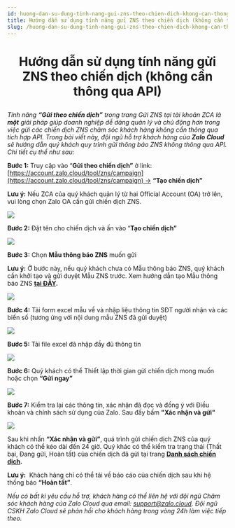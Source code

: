 ```yaml
---
id: huong-dan-su-dung-tinh-nang-gui-zns-theo-chien-dich-khong-can-thong-qua-api
title: Hướng dẫn sử dụng tính năng gửi ZNS theo chiến dịch (không cần thông qua API)
slug: /huong-dan-su-dung-tinh-nang-gui-zns-theo-chien-dich-khong-can-thong-qua-api
---
```


# <p align="center">Hướng dẫn sử dụng tính năng gửi ZNS theo chiến dịch (không cần thông qua API)</p>

_Tính năng **“Gửi theo chiến dịch”** trong trang Gửi ZNS tại tài khoản ZCA_ _là_ _**một** giải pháp giúp doanh nghiệp dễ dàng quản lý và chủ động hơn trong việc gửi các chiến dịch ZNS chăm sóc khách hàng không cần thông qua tích hợp API. Trong bài viết này, đội ngũ hỗ trợ khách hàng của **Zalo Cloud** sẽ hướng dẫn quý khách quy trình gửi thông báo ZNS không thông qua API. Chi tiết cụ thể như sau:_

**Bước 1:** Truy cập vào “**Gửi theo chiến dịch”** ở link: [https://account.zalo.cloud/tool/zns/campaign](https://account.zalo.cloud/tool/zns/campaign) → **“Tạo chiến dịch”**

**Lưu ý:** Nếu ZCA của quý khách quản lý từ hai Official Account (OA) trở lên, vui lòng chọn Zalo OA cần gửi chiến dịch ZNS.

<p style={{ textAlign: "center" }}>
  <img src="https://stc-oa.zdn.vn/uploads/63677af04a975c950ec73234f0cd9cd6.png" />
</p>

**Bước 2:** Đặt tên cho chiến dịch và ấn vào “**Tạo chiến dịch”**

<p style={{ textAlign: "center" }}>
  <img src="https://stc-oa.zdn.vn/uploads/b5ef612e1334d42ee18d52943b9bfb1e.png" />
</p>

**Bước 3:** Chọn **Mẫu thông báo ZNS** muốn gửi

**Lưu ý:** Ở bước này, nếu quý khách chưa có Mẫu thông báo ZNS, quý khách cần khởi tạo và gửi duyệt Mẫu ZNS trước. Xem hướng dẫn tạo Mẫu thông báo ZNS [**tại ĐÂY**](https://zalo.cloud/blog/huong-dan-tao-mau-thong-bao-zns/aeubd8edy4g6bggevv)**.**

<p style={{ textAlign: "center" }}>
  <img src="https://stc-oa.zdn.vn/uploads/fb65f0cd69e64a21cbf1d3d19ed50354.png" />
</p>

**Bước 4:** Tải form excel mẫu về và nhập liệu thông tin SĐT người nhận và các biến số (tương ứng với nội dung mẫu ZNS đã gửi duyệt)

<p style={{ textAlign: "center" }}>
  <img src="https://stc-oa.zdn.vn/uploads/b01c15610686a087e5279c5a708afbec.png" />
</p>

**Bước 5:** Tải file excel đã nhập đầy đủ thông tin

<p style={{ textAlign: "center" }}>
  <img src="https://stc-oa.zdn.vn/uploads/e2206de14b6bfc5b5475f89733f3cffb.png" />
</p>

**Bước 6:** Quý khách có thể Thiết lập thời gian gửi chiến dịch mong muốn hoặc chọn **“Gửi ngay”**

<p style={{ textAlign: "center" }}>
  <img src="https://stc-oa.zdn.vn/uploads/356626d86913080af8bd3ea59f0176e7.png" />
</p>

**Bước 7:** Kiểm tra lại các thông tin, xác nhận đã đọc và đồng ý với Điều khoản và chính sách sử dụng của Zalo. Sau đấy bấm **"Xác nhận và gửi"**

<p style={{ textAlign: "center" }}>
  <img src="https://stc-oa.zdn.vn/uploads/c774ad193489a20e9374b03f81f5ef51.png" />
</p>

Sau khi nhấn **“Xác nhận và gửi”**, quá trình gửi chiến dịch ZNS của quý khách có thể kéo dài đến 24 giờ. Quý khác có thể kiểm tra trạng thái (Thất bại, Đang gửi, Hoàn tất) của chiến dịch đã gửi tại trang [**Danh sách chiến dịch**](https://zns.oa.zalo.me/zns/campaign)**.**

**Lưu ý:**  Khách hàng chỉ có thể tải về báo cáo của chiến dịch sau khi hệ thống báo **“Hoàn tất”**.

_Nếu có bất kì yêu cầu hỗ trợ, khách hàng có thể liên hệ với đội ngũ Chăm sóc khách hàng của Zalo Cloud qua email:_ [_support@zalo.cloud_](mailto:support@zalo.cloud)_. Đội ngũ CSKH Zalo Cloud sẽ phản hồi cho khách hàng trong vòng 24h làm việc tiếp theo._
